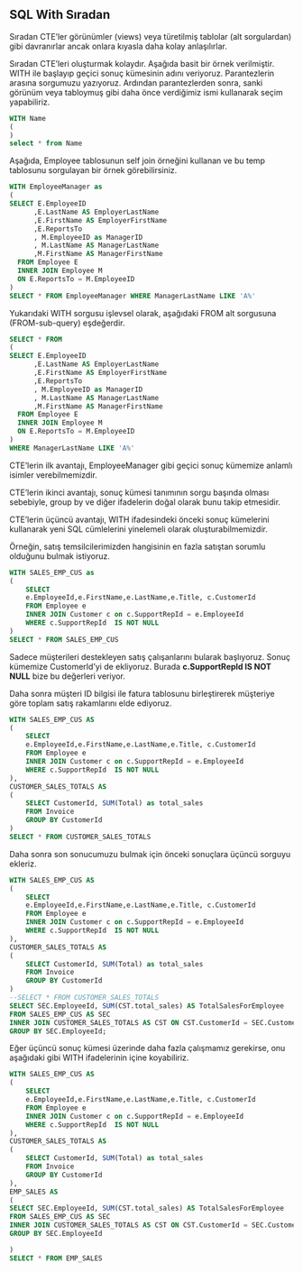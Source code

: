 ## SQL With Sıradan

Sıradan CTE'ler görünümler (views) veya türetilmiş tablolar (alt sorgulardan) gibi davranırlar ancak onlara kıyasla daha kolay anlaşılırlar.


Sıradan CTE'leri oluşturmak kolaydır.
Aşağıda basit bir örnek verilmiştir.
WITH ile başlayıp geçici sonuç kümesinin adını veriyoruz.
Parantezlerin arasına sorgumuzu yazıyoruz.
Ardından parantezlerden sonra, sanki görünüm veya tabloymuş gibi daha önce verdiğimiz ismi kullanarak seçim yapabiliriz.


```sql
WITH Name
(
)
select * from Name
```
Aşağıda, Employee tablosunun self join örneğini kullanan ve bu temp tablosunu sorgulayan bir örnek görebilirsiniz.


```sql
WITH EmployeeManager as
(
SELECT E.EmployeeID
      ,E.LastName AS EmployerLastName
      ,E.FirstName AS EmployerFirstName
      ,E.ReportsTo
      , M.EmployeeID as ManagerID
      , M.LastName AS ManagerLastName
      ,M.FirstName AS ManagerFirstName
  FROM Employee E 
  INNER JOIN Employee M
  ON E.ReportsTo = M.EmployeeID 
)
SELECT * FROM EmployeeManager WHERE ManagerLastName LIKE 'A%'

```

Yukarıdaki WITH sorgusu işlevsel olarak, aşağıdaki FROM alt sorgusuna (FROM-sub-query) eşdeğerdir.


```sql
SELECT * FROM  
(
SELECT E.EmployeeID
      ,E.LastName AS EmployerLastName
      ,E.FirstName AS EmployerFirstName
      ,E.ReportsTo
      , M.EmployeeID as ManagerID
      , M.LastName AS ManagerLastName
      ,M.FirstName AS ManagerFirstName
  FROM Employee E 
  INNER JOIN Employee M
  ON E.ReportsTo = M.EmployeeID 
)
WHERE ManagerLastName LIKE 'A%'

```

CTE'lerin ilk avantajı, EmployeeManager gibi geçici sonuç kümemize anlamlı isimler verebilmemizdir.


CTE'lerin ikinci avantajı, sonuç kümesi tanımının sorgu başında olması sebebiyle, group by ve diğer ifadelerin doğal olarak bunu takip etmesidir.

CTE'lerin üçüncü avantajı, WITH ifadesindeki önceki sonuç kümelerini kullanarak yeni SQL cümlelerini yinelemeli olarak oluşturabilmemizdir.

Örneğin, satış temsilcilerimizden hangisinin en fazla satıştan sorumlu olduğunu bulmak istiyoruz.


```sql
WITH SALES_EMP_CUS as
(
	SELECT 
	e.EmployeeId,e.FirstName,e.LastName,e.Title, c.CustomerId
	FROM Employee e 
	INNER JOIN Customer c on c.SupportRepId = e.EmployeeId
	WHERE c.SupportRepId  IS NOT NULL 
)
SELECT * FROM SALES_EMP_CUS
```

Sadece müşterileri destekleyen satış çalışanlarını bularak başlıyoruz.
Sonuç kümemize CustomerId'yi de ekliyoruz.
Burada **c.SupportRepId IS NOT NULL** bize bu değerleri veriyor.


Daha sonra müşteri ID bilgisi ile fatura tablosunu birleştirerek müşteriye göre toplam satış rakamlarını elde ediyoruz.

```sql
WITH SALES_EMP_CUS AS
(
	SELECT 
	e.EmployeeId,e.FirstName,e.LastName,e.Title, c.CustomerId
	FROM Employee e 
	INNER JOIN Customer c on c.SupportRepId = e.EmployeeId
	WHERE c.SupportRepId  IS NOT NULL 
), 
CUSTOMER_SALES_TOTALS AS
(
	SELECT CustomerId, SUM(Total) as total_sales
	FROM Invoice
	GROUP BY CustomerId
)
SELECT * FROM CUSTOMER_SALES_TOTALS
```

Daha sonra son sonucumuzu bulmak için önceki sonuçlara üçüncü sorguyu ekleriz.

```sql
WITH SALES_EMP_CUS AS
(
	SELECT 
	e.EmployeeId,e.FirstName,e.LastName,e.Title, c.CustomerId
	FROM Employee e 
	INNER JOIN Customer c on c.SupportRepId = e.EmployeeId
	WHERE c.SupportRepId  IS NOT NULL 
), 
CUSTOMER_SALES_TOTALS AS
(
	SELECT CustomerId, SUM(Total) as total_sales
	FROM Invoice
	GROUP BY CustomerId
)
--SELECT * FROM CUSTOMER_SALES_TOTALS
SELECT SEC.EmployeeId, SUM(CST.total_sales) AS TotalSalesForEmployee 
FROM SALES_EMP_CUS AS SEC 
INNER JOIN CUSTOMER_SALES_TOTALS AS CST ON CST.CustomerId = SEC.CustomerId
GROUP BY SEC.EmployeeId;

```

Eğer üçüncü sonuç kümesi üzerinde daha fazla çalışmamız gerekirse, onu aşağıdaki gibi WITH ifadelerinin içine koyabiliriz.



```sql
WITH SALES_EMP_CUS AS
(
	SELECT 
	e.EmployeeId,e.FirstName,e.LastName,e.Title, c.CustomerId
	FROM Employee e 
	INNER JOIN Customer c on c.SupportRepId = e.EmployeeId
	WHERE c.SupportRepId  IS NOT NULL 
), 
CUSTOMER_SALES_TOTALS AS
(
	SELECT CustomerId, SUM(Total) as total_sales
	FROM Invoice
	GROUP BY CustomerId
),
EMP_SALES AS
(
SELECT SEC.EmployeeId, SUM(CST.total_sales) AS TotalSalesForEmployee 
FROM SALES_EMP_CUS AS SEC 
INNER JOIN CUSTOMER_SALES_TOTALS AS CST ON CST.CustomerId = SEC.CustomerId
GROUP BY SEC.EmployeeId

)
SELECT * FROM EMP_SALES
```
